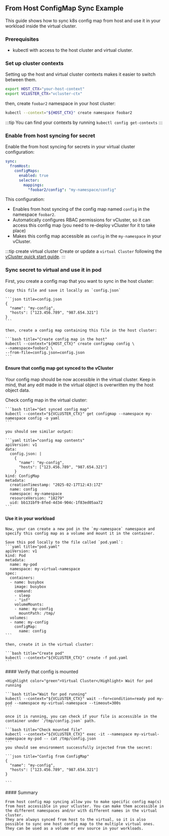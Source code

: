 



## From Host ConfigMap Sync Example

This guide shows how to sync k8s config map from host and use it in your workload inside the virtual cluster.

### Prerequisites

- kubectl with access to the host cluster and virtual cluster.

### Set up cluster contexts

Setting up the host and virtual cluster contexts makes it easier to switch
between them.

```bash
export HOST_CTX="your-host-context"
export VCLUSTER_CTX="vcluster-ctx"
```

then, create `foobar2` namespace in your host cluster:

```bash
kubectl --context="${HOST_CTX}" create namespace foobar2
```

:::tip
You can find your contexts by running `kubectl config get-contexts`
:::


### Enable from host syncing for secret

Enable the from host syncing for secrets in your virtual cluster configuration:

```yaml title="Enable from host syncing for a secret"
sync:
  fromHost:
    configMaps:
      enabled: true
      selector:
        mappings:
          "foobar2/config": "my-namespace/config"
```

This configuration:

- Enables from host syncing of the config map named `config` in the namespace `foobar2`.
- Automatically configures RBAC permissions for vCluster, so it can access this config map (you need to re-deploy vCluster for it to take place)
- Makes this config map accessible as `config` in the `my-namespace` in your vCluster.

:::tip create virtual cluster
Create or update a `virtual Cluster` following the [vCluster quick start
guide](/vcluster/#deploy-vcluster).
:::

### Sync secret to virtual and use it in pod

<Flow id="config-maps-from-host-example">
  <Step>
    First, you create a config map that you want to sync in the host cluster:

    Copy this file and save it locally as `config.json`

    ```json title=config.json
    {
      "name": "my-config",
      "hosts": ["123.456.789", "987.654.321"]
    }
    ```

    then, create a config map containing this file in the host cluster:

    ```bash title="Create config map in the host"
    kubectl --context="${HOST_CTX}" create configmap config \
    --namespace=foobar2 \
    --from-file=config.json=config.json
    ```
  </Step>

  #### Ensure that config map got synced to the vCluster

  Your config map should be now accessible in the virtual cluster.
  Keep in mind, that any edit made in the virtual object is overwritten my the host object data.

  <Step>
    Check config map in the virtual cluster:

    ```bash title="Get synced config map"
    kubectl --context="${VCLUSTER_CTX}" get configmap --namespace my-namespace config -o yaml
    ```

    you should see similar output:

    ```yaml title="config map contents"
    apiVersion: v1
    data:
      config.json: |
        {
          "name": "my-config",
          "hosts": ["123.456.789", "987.654.321"]
        }
    kind: ConfigMap
    metadata:
      creationTimestamp: "2025-02-17T12:43:17Z"
      name: config
      namespace: my-namespace
      resourceVersion: "18279"
      uid: bb131bf9-8fed-4d34-904c-1f83ed05aa72
    ```


  </Step>

  #### Use it in your workload

  <Step>

    Now, your can create a new pod in the `my-namespace` namespace and specify this config map as a volume and mount it in the container.

    Save this pod locally to the file called `pod.yaml`:
    ```yaml title="pod.yaml"
    apiVersion: v1
    kind: Pod
    metadata:
      name: my-pod
      namespace: my-virtual-namespace
    spec:
      containers:
      - name: busybox
        image: busybox
        command:
        - sleep
        - "inf"
        volumeMounts:
        - name: my-config
          mountPath: /tmp/
      volumes:
      - name: my-config
        configMap:
          name: config
    ```

    then, create it in the virtual cluster:

    ```bash title="Create pod"
    kubectl --context="${VCLUSTER_CTX}" create -f pod.yaml
    ```

  </Step>
  <Step>
    #### Verify that config is mounted

    <Highlight color="green">Virtual Cluster</Highlight> Wait for pod running

    ```bash title="Wait for pod running"
    kubectl --context="${VCLUSTER_CTX}" wait --for=condition=ready pod my-pod --namespace my-virtual-namespace --timeout=300s
    ```

    once it is running, you can check if your file is accessible in the container under `/tmp/config.json` path.

    ```bash title="Check mounted file"
    kubectl --context="${VCLUSTER_CTX}" exec -it --namespace my-virtual-namespace my-pod -- cat /tmp/config.json
    ```
    you should see environment successfully injected from the secret:

    ```json title="Config from ConfigMap"
    {
      "name": "my-config",
      "hosts": ["123.456.789", "987.654.321"]
    }

    ```

  </Step>

  <Step>
    #### Summary

    From host config map syncing allow you to make specific config map(s) from host accessible in your vCluster. You can make them accessible in the different namespaces and/or with different names in the virtual cluster.
    They are always synced from host to the virtual, so it is also possible to sync one host config map to the multiple virtual ones.
    They can be used as a volume or env source in your workloads.

  </Step>
</Flow>
